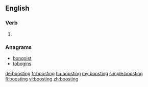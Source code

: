 ==English==

===Verb===
{{head|en|present participle}}

# {{present participle of|boost|lang=en}}

===Anagrams===
* [[bongoist#English|bongoist]]
* [[tobogins#English|tobogins]]

[[de:boosting]]
[[fr:boosting]]
[[hu:boosting]]
[[my:boosting]]
[[simple:boosting]]
[[fi:boosting]]
[[vi:boosting]]
[[zh:boosting]]